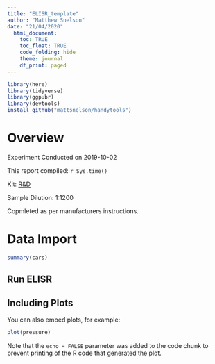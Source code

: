 ```yaml
---
title: "ELISR_template"
author: "Matthew Snelson"
date: "21/04/2020"
  html_document:
    toc: TRUE
    toc_float: TRUE
    code_folding: hide
    theme: journal
    df_print: paged
---
```


```r
library(here)
library(tidyverse)
library(ggpubr)
library(devtools)
install_github("mattsnelson/handytools")
```

# Overview

Experiment Conducted on 2019-10-02

This report compiled: `r Sys.time()`

Kit: [R&D](https://www.rndsystems.com/products/mouse-cystatin-c-duoset-elisa_dy1238)

Sample Dilution: 1:1200

Copmleted as per manufacturers instructions.

# Data Import

```r
summary(cars)
```


## Run ELISR

## Including Plots

You can also embed plots, for example:

```r
plot(pressure)
```

Note that the `echo = FALSE` parameter was added to the code chunk to prevent printing of the R code that generated the plot.
